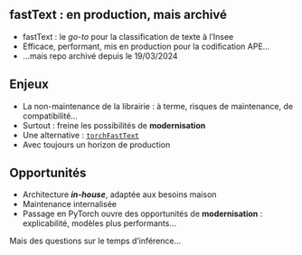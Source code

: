 ## fastText : en production, mais archivé

- fastText : le *go-to* pour la classification de texte à l'Insee
- Efficace, performant, mis en production pour la codification APE...
- ...mais repo archivé depuis le 19/03/2024

## Enjeux

- La non-maintenance de la librairie : à terme, risques de maintenance, de compatibilité...
- Surtout : freine les possibilités de [**modernisation**]{.orange}
- Une alternative : [`torchFastText`](https://github.com/InseeFrLab/torch-fastText)
- Avec toujours un horizon de production

## Opportunités

- Architecture [***in-house*** ]{.orange}, adaptée aux besoins maison
- Maintenance internalisée
- Passage en PyTorch ouvre des opportunités de [**modernisation**]{.orange} : explicabilité, modèles plus performants...

Mais des questions sur le temps d'inférence...


